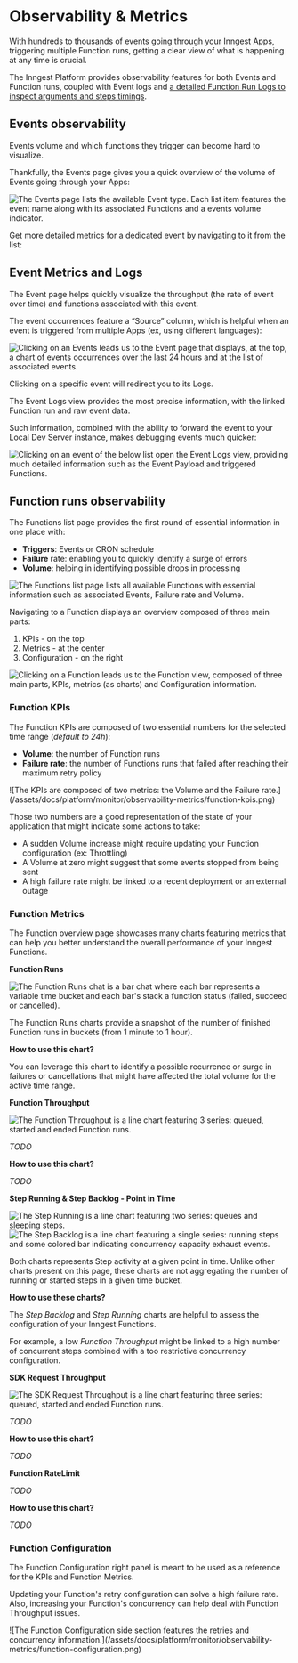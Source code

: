 
# Observability & Metrics


With hundreds to thousands of events going through your Inngest Apps, triggering multiple Function runs, getting a clear view of what is happening at any time is crucial.

The Inngest Platform provides observability features for both Events and Function runs, coupled with Event logs and [a detailed Function Run Logs to inspect arguments and steps timings](/docs/platform/monitor/inspecting-function-runs).

## Events observability

Events volume and which functions they trigger can become hard to visualize.

Thankfully, the Events page gives you a quick overview of the volume of Events going through your Apps:

![The Events page lists the available Event type. Each list item features the event name along with its associated Functions and a events volume indicator.](/assets/docs/platform/monitor/observability-metrics/events-list.png)

Get more detailed metrics for a dedicated event by navigating to it from the list:

## Event Metrics and Logs

The Event page helps quickly visualize the throughput (the rate of event over time) and functions associated with this event.

The event occurrences feature a “Source” column, which is helpful when an event is triggered from multiple Apps (ex, using different languages):

![Clicking on an Events leads us to the Event page that displays, at the top, a chart of events occurrences over the last 24 hours and at the list of associated events.](/assets/docs/platform/monitor/observability-metrics/event-view.png)

Clicking on a specific event will redirect you to its Logs.

The Event Logs view provides the most precise information, with the linked Function run and raw event data.

Such information, combined with the ability to forward the event to your Local Dev Server instance, makes debugging events much quicker:

![Clicking on an event of the below list open the Event Logs view, providing much detailed information such as the Event Payload and triggered Functions.](/assets/docs/platform/monitor/observability-metrics/event-logs-view.png)

## Function runs observability

The Functions list page provides the first round of essential information in one place with:

- **Triggers**: Events or CRON schedule
- **Failure** rate: enabling you to quickly identify a surge of errors
- **Volume**: helping in identifying possible drops in processing

![The Functions list page lists all available Functions with essential information such as associated Events, Failure rate and Volume.](/assets/docs/platform/monitor/observability-metrics/functions-list.png)

Navigating to a Function displays an overview composed of three main parts:

1. KPIs - on the top
2. Metrics - at the center
3. Configuration - on the right

![Clicking on a Function leads us to the Function view, composed of three main parts, KPIs, metrics (as charts) and Configuration information.](/assets/docs/platform/monitor/observability-metrics/function-view.png)

### Function KPIs

The Function KPIs are composed of two essential numbers for the selected time range (_default to 24h_):

<Row>

<Col>

- **Volume**: the number of Function runs
- **Failure rate**: the number of Functions runs that failed after reaching their maximum retry policy
</Col>
<Col>
![The KPIs are composed of two metrics: the Volume and the Failure rate.](/assets/docs/platform/monitor/observability-metrics/function-kpis.png)
</Col>

</Row>

Those two numbers are a good representation of the state of your application that might indicate some actions to take:

- A sudden Volume increase might require updating your Function configuration (ex: Throttling)
- A Volume at zero might suggest that some events stopped from being sent
- A high failure rate might be linked to a recent deployment or an external outage

### Function Metrics

The Function overview page showcases many charts featuring metrics that can help you better understand the overall performance of your Inngest Functions.

**Function Runs**

![The Function Runs chat is a bar chat where each bar represents a variable time bucket and each bar's stack a function status (failed, succeed or cancelled).](/assets/docs/platform/monitor/observability-metrics/function-metrics-runs.png)

The Function Runs charts provide a snapshot of the number of finished Function runs in buckets (from 1 minute to 1 hour).

<Callout variant="info">

**How to use this chart?**

You can leverage this chart to identify a possible recurrence or surge in failures or cancellations that might have affected the total volume for the active time range.

</Callout>

**Function Throughput**

![The Function Throughput is a line chart featuring 3 series: queued, started and ended Function runs.](/assets/docs/platform/monitor/observability-metrics/function-metrics-throughput.png)

_TODO_

<Callout variant="info">

**How to use this chart?**

_TODO_

</Callout>

**Step Running & Step Backlog  - Point in Time**

![The Step Running is a line chart featuring two series: queues and sleeping steps.](/assets/docs/platform/monitor/observability-metrics/function-metrics-step-backlog.png)
![The Step Backlog is a line chart featuring a single series: running steps and some colored bar indicating concurrency capacity exhaust events.](/assets/docs/platform/monitor/observability-metrics/function-metrics-step-running.png)

Both charts represents Step activity at a given point in time. Unlike other charts present on this page, these charts are not
aggregating the number of running or started steps in a given time bucket.

<Callout variant="info">

**How to use these charts?**

The _Step Backlog_ and _Step Running_ charts are helpful to assess the configuration of your Inngest Functions.

For example, a low _Function Throughput_ might be linked to a high number of concurrent steps combined with a too restrictive concurrency configuration.

</Callout>

**SDK Request Throughput**

![The SDK Request Throughput is a line chart featuring three series: queued, started and ended Function runs.](/assets/docs/platform/monitor/observability-metrics/function-metrics-sdk-request-throughput.png)

_TODO_

<Callout variant="info">

**How to use this chart?**

_TODO_

</Callout>

**Function RateLimit**

_TODO_

<Callout variant="info">

**How to use this chart?**

_TODO_

</Callout>

### Function Configuration


<Row>

<Col>
The Function Configuration right panel is meant to be used as a reference for the KPIs and Function Metrics.

Updating your Function's retry configuration can solve a high failure rate. Also, increasing your Function's concurrency can help deal with Function Throughput issues.
</Col>

<Col>
![The Function Configuration side section features the retries and concurrency information.](/assets/docs/platform/monitor/observability-metrics/function-configuration.png)
</Col>

</Row>


